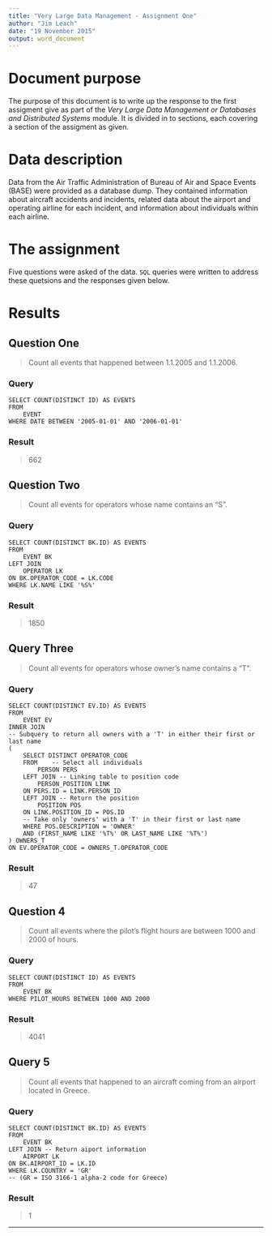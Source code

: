 ```yaml
---
title: "Very Large Data Management - Assignment One"
author: "Jim Leach"
date: "19 November 2015"
output: word_document
---
```


# Document purpose

The purpose of this document is to write up the response to the first assigment give as part of the _Very Large Data Management or Databases and Distributed Systems_ module. It is divided in to sections, each covering a section of the assigment as given. 

# Data description

Data from the	Air	Traffic	Administration	of	Bureau	of	Air	and	Space	Events (BASE) were provided as a 	database dump. They	contained information	about aircraft accidents	and	incidents, related data about the airport and operating airline for each incident, and information about individuals within each airline.

# The assignment

Five questions were asked of the data. `SQL` queries were written to address these quetsions and the responses given below.

# Results

## Question One

> Count	all events	that	happened	between	1.1.2005 and	1.1.2006.		

### Query

```
SELECT COUNT(DISTINCT ID) AS EVENTS 
FROM 
	EVENT
WHERE DATE BETWEEN '2005-01-01' AND '2006-01-01'
```

### Result

> 662

\pagebreak

## Question Two

> Count	all	events	for	operators	whose	name	contains	an	“S”.

### Query

```
SELECT COUNT(DISTINCT BK.ID) AS EVENTS
FROM 
	EVENT BK
LEFT JOIN
	OPERATOR LK
ON BK.OPERATOR_CODE = LK.CODE
WHERE LK.NAME LIKE '%S%'
```

### Result

> 1850

\pagebreak

## Query Three

> Count	all	events	for	operators	whose	owner’s name	contains	a	“T”.

### Query

```
SELECT COUNT(DISTINCT EV.ID) AS EVENTS
FROM
	EVENT EV
INNER JOIN
-- Subquery to return all owners with a 'T' in either their first or last name
(
	SELECT DISTINCT OPERATOR_CODE
	FROM	-- Select all individuals
		PERSON PERS
	LEFT JOIN -- Linking table to position code
		PERSON_POSITION LINK
	ON PERS.ID = LINK.PERSON_ID
	LEFT JOIN -- Return the position
		POSITION POS
	ON LINK.POSITION_ID = POS.ID
	-- Take only 'owners' with a 'T' in their first or last name
	WHERE POS.DESCRIPTION = 'OWNER'
	AND (FIRST_NAME LIKE '%T%' OR LAST_NAME LIKE '%T%')
) OWNERS_T
ON EV.OPERATOR_CODE = OWNERS_T.OPERATOR_CODE
```

### Result

> 47

\pagebreak

## Question 4

> Count	all events	where	the	pilot's	flight	hours	are	between	1000 and 2000
of	hours.		

### Query

```
SELECT COUNT(DISTINCT ID) AS EVENTS
FROM 
	EVENT BK
WHERE PILOT_HOURS BETWEEN 1000 AND 2000
```

### Result

> 4041

\pagebreak

## Query 5

> Count	 all events	 that	 happened	 to	 an	 aircraft	 coming	 from	 an	 airport	
located	in	Greece.		

### Query

```
SELECT COUNT(DISTINCT BK.ID) AS EVENTS
FROM
	EVENT BK
LEFT JOIN -- Return aiport information
	AIRPORT LK
ON BK.AIRPORT_ID = LK.ID
WHERE LK.COUNTRY = 'GR'
-- (GR = ISO 3166-1 alpha-2 code for Greece)
```

### Result

> 1


***